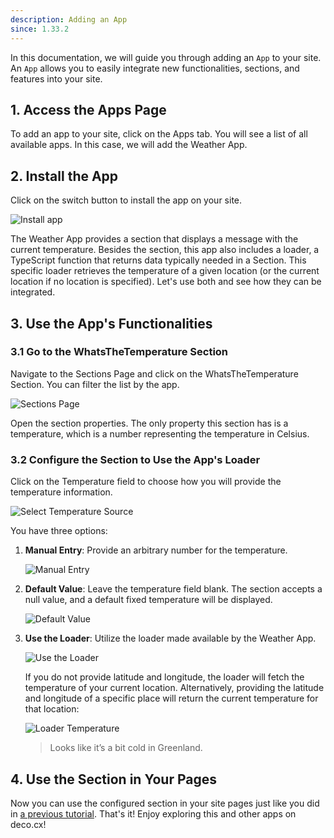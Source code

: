 ```yaml
---
description: Adding an App
since: 1.33.2
---
```


In this documentation, we will guide you through adding an `App` to your site.
An `App` allows you to easily integrate new functionalities, sections, and
features into your site.

## 1. Access the Apps Page

To add an app to your site, click on the Apps tab. You will see a list of all
available apps. In this case, we will add the Weather App.

## 2. Install the App

Click on the switch button to install the app on your site.

![Install app](/docs/getting-started/adding-an-app/install-app.png)

The Weather App provides a section that displays a message with the current
temperature. Besides the section, this app also includes a loader, a TypeScript
function that returns data typically needed in a Section. This specific loader
retrieves the temperature of a given location (or the current location if no
location is specified). Let's use both and see how they can be integrated.

## 3. Use the App's Functionalities

### 3.1 Go to the WhatsTheTemperature Section

Navigate to the Sections Page and click on the WhatsTheTemperature Section. You
can filter the list by the app.

![Sections Page](/docs/getting-started/adding-an-app/sections-page.png)

Open the section properties. The only property this section has is a
temperature, which is a number representing the temperature in Celsius.

### 3.2 Configure the Section to Use the App's Loader

Click on the Temperature field to choose how you will provide the temperature
information.

![Select Temperature Source](/docs/getting-started/adding-an-app/select-source.png)

You have three options:

1. **Manual Entry**: Provide an arbitrary number for the temperature.

   ![Manual Entry](/docs/getting-started/adding-an-app/manual-entry.png)

2. **Default Value**: Leave the temperature field blank. The section accepts a
   null value, and a default fixed temperature will be displayed.

   ![Default Value](/docs/getting-started/adding-an-app/default-value.png)

3. **Use the Loader**: Utilize the loader made available by the Weather App.

   ![Use the Loader](/docs/getting-started/adding-an-app/use-loader.png)

   If you do not provide latitude and longitude, the loader will fetch the
   temperature of your current location. Alternatively, providing the latitude
   and longitude of a specific place will return the current temperature for
   that location:

   ![Loader Temperature](/docs/getting-started/adding-an-app/loader-temperature.png)

   > Looks like it’s a bit cold in Greenland.

## 4. Use the Section in Your Pages

Now you can use the configured section in your site pages just like you did in
[a previous tutorial](/docs/en/getting-started/creating-a-new-page). That's it!
Enjoy exploring this and other apps on deco.cx!
